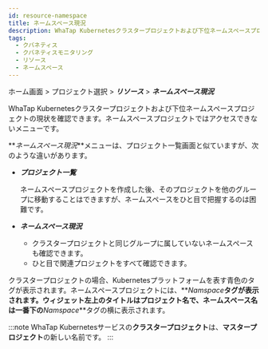 ```yaml
---
id: resource-namespace
title: ネームスペース現況
description: WhaTap Kubernetesクラスタープロジェクトおよび下位ネームスペースプロジェクトの現状を確認できます。
tags:
  - クバネティス
  - クバネティスモニタリング
  - リソース
  - ネームスペース
---
```


ホーム画面 > プロジェクト選択 > **_リソース_** > **_ネームスペース現況_**

WhaTap Kubernetesクラスタープロジェクトおよび下位ネームスペースプロジェクトの現状を確認できます。ネームスペースプロジェクトではアクセスできないメニューです。 

**_ネームスペース現況_**メニューは、プロジェクト一覧画面と似ていますが、次のような違いがあります。

-   **_プロジェクト一覧_**

    ネームスペースプロジェクトを作成した後、そのプロジェクトを他のグループに移動することはできますが、ネームスペースをひと目で把握するのは困難です。

-   **_ネームスペース現況_**

    -   クラスタープロジェクトと同じグループに属していないネームスペースも確認できます。
    -   ひと目で関連プロジェクトをすべて確認できます。

クラスタープロジェクトの場合、Kubernetesプラットフォームを表す<span class='normal'>青色</span>のタグが表示されます。ネームスペースプロジェクトには、**_Namspace_**タグが表示されます。ウィジェット左上のタイトルはプロジェクト名で、ネームスペース名は一番下の**_Namspace_**タグの横に表示されます。

:::note
WhaTap Kubernetesサービスの**クラスタープロジェクト**は、**マスタープロジェクト**の新しい名前です。
:::
